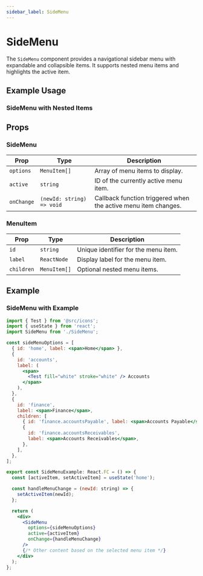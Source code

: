 ```yaml
---
sidebar_label: SideMenu
---
```



# SideMenu

The `SideMenu` component provides a navigational sidebar menu with expandable and collapsible items. It supports nested menu items and highlights the active item.

## Example Usage

### SideMenu with Nested Items


<SideMenuExample />

## Props

### SideMenu

| Prop     | Type                      | Description                                                      |
|----------|---------------------------|------------------------------------------------------------------|
| `options`| `MenuItem[]`              | Array of menu items to display.                                  |
| `active` | `string`                  | ID of the currently active menu item.                            |
| `onChange` | `(newId: string) => void` | Callback function triggered when the active menu item changes.  |

### MenuItem

| Prop       | Type                  | Description                                                |
|------------|-----------------------|------------------------------------------------------------|
| `id`       | `string`              | Unique identifier for the menu item.                       |
| `label`    | `ReactNode`           | Display label for the menu item.                           |
| `children` | `MenuItem[]`          | Optional nested menu items.                                |

## Example

### SideMenu with Example

```jsx
import { Test } from '@src/icons';
import { useState } from 'react';
import SideMenu from './SideMenu';

const sideMenuOptions = [
  { id: 'home', label: <span>Home</span> },
  {
    id: 'accounts',
    label: (
      <span>
        <Test fill="white" stroke="white" /> Accounts
      </span>
    ),
  },
  {
    id: 'finance',
    label: <span>Finance</span>,
    children: [
      { id: 'finance.accountsPayable', label: <span>Accounts Payable</span> },
      {
        id: 'finance.accountsReceivables',
        label: <span>Accounts Receivables</span>,
      },
    ],
  },
];

export const SideMenuExample: React.FC = () => {
  const [activeItem, setActiveItem] = useState('home');

  const handleMenuChange = (newId: string) => {
    setActiveItem(newId);
  };

  return (
    <div>
      <SideMenu
        options={sideMenuOptions}
        active={activeItem}
        onChange={handleMenuChange}
      />
      {/* Other content based on the selected menu item */}
    </div>
  );
};
```